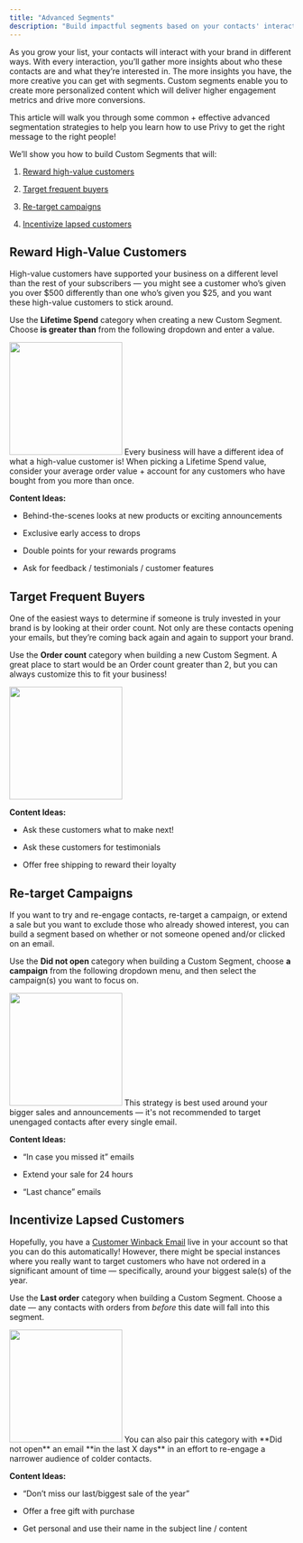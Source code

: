 ```yaml
---
title: "Advanced Segments"
description: "Build impactful segments based on your contacts' interactions with your brand."
---
```


As you grow your list, your contacts will interact with your brand in different ways. With every interaction, you’ll gather more insights about who these contacts are and what they’re interested in. The more insights you have, the more creative you can get with segments. Custom segments enable you to create more personalized content which will deliver higher engagement metrics and drive more conversions.

This article will walk you through some common + effective advanced segmentation strategies to help you learn how to use Privy to get the right message to the right people!

We’ll show you how to build Custom Segments that will:

1. <a href="#reward-high-value-customers">Reward high-value customers</a>

2. <a href="#target-frequent-buyers">Target frequent buyers</a>

3. <a href="#re-target-campaigns">Re-target campaigns</a>

4. <a href="#incentivize-lapsed-customers">Incentivize lapsed customers</a>

## Reward High-Value Customers

High-value customers have supported your business on a different level than the rest of your subscribers — you might see a customer who’s given you over $500 differently than one who’s given you $25, and you want these high-value customers to stick around.

Use the **Lifetime Spend** category when creating a new Custom Segment. Choose **is greater than** from the following dropdown and enter a value.

<img height="200" src="/images/strategy-guides/advanced-segment-high-value.png" />

<Tip>
  Every business will have a different idea of what a high-value customer is! When picking a Lifetime Spend value, consider your average order value + account for any customers who have bought from you more than once.
</Tip>

<Icon icon="sparkles" /> **Content Ideas:**

* Behind-the-scenes looks at new products or exciting announcements

* Exclusive early access to drops

* Double points for your rewards programs

* Ask for feedback / testimonials / customer features

## Target Frequent Buyers

One of the easiest ways to determine if someone is truly invested in your brand is by looking at their order count. Not only are these contacts opening your emails, but they’re coming back again and again to support your brand.

Use the **Order count** category when building a new Custom Segment. A great place to start would be an Order count greater than 2, but you can always customize this to fit your business!

<img height="200" src="/images/strategy-guides/advanced-segment-frequent-buyer.png" />

<Icon icon="sparkles" /> **Content Ideas:**

* Ask these customers what to make next!

* Ask these customers for testimonials

* Offer free shipping to reward their loyalty

## Re-target Campaigns

If you want to try and re-engage contacts, re-target a campaign, or extend a sale but you want to exclude those who already showed interest, you can build a segment based on whether or not someone opened and/or clicked on an email.

Use the **Did not open** category when building a Custom Segment, choose **a campaign** from the following dropdown menu, and then select the campaign(s) you want to focus on.

<img height="200" src="/images/strategy-guides/advanced-segment-retarget.png" />

<Tip>
  This strategy is best used around your bigger sales and announcements — it's not recommended to target unengaged contacts after every single email.
</Tip>

<Icon icon="sparkles" /> **Content Ideas:**

* “In case you missed it” emails

* Extend your sale for 24 hours

* “Last chance” emails

## Incentivize Lapsed Customers

Hopefully, you have a [Customer Winback Email](https://help.privy.com/docs/learn/automations/customer-winback) live in your account so that you can do this automatically! However, there might be special instances where you really want to target customers who have not ordered in a significant amount of time — specifically, around your biggest sale(s) of the year.

Use the **Last order** category when building a Custom Segment. Choose a date — any contacts with orders from *before* this date will fall into this segment.

<img height="200" src="/images/strategy-guides/advanced-segment-lapsed-customer.png" />

<Tip>
  You can also pair this category with **Did not open** an email **in the last X days** in an effort to re-engage a narrower audience of colder contacts.
</Tip>

<Icon icon="sparkles" /> **Content Ideas:**

* “Don’t miss our last/biggest sale of the year”

* Offer a free gift with purchase

* Get personal and use their name in the subject line / content